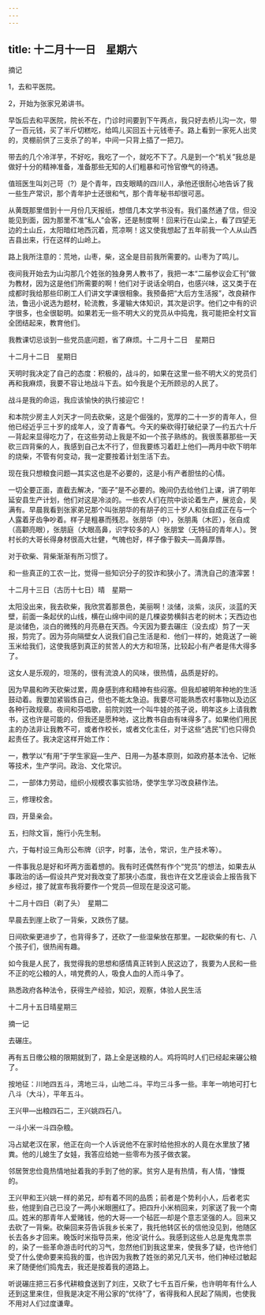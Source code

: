 ```yaml
---
---
---
```

title: 十二月十一日　星期六
---




摘记

1，去和平医院。

2，开始为张家兄弟讲书。

早饭后去和平医院，院长不在，门诊时间要到下午两点，我只好去桥儿沟一次，带了一百元钱，买了半斤切糕吃，给鸣儿买回五十元钱枣子。路上看到一家死人出灵的，灵棚前供了三支杀了的羊，中间一只背上插了一把刀。

带去的几个冷洋芋，不好吃，我吃了一个，就吃不下了。凡是到一个“机关”我总是做好十分的精神准备，准备那些无知的人们粗暴和可怜官僚气的待遇。

值班医生叫刘己苛（?）是个青年，四支眼睛的四川人，承他还很耐心地告诉了我一些生产常识，那个青年护士还很和气，那个青年秘书却很可恶。

从黄既那里借到十一月份几天报纸，想借几本文学书没有。我们虽然通了信，但没能见到面，因为那里不准“私人”会客，还是制度啊！回来行在山梁上，看了四望无边的土山丘，太阳暗红地西沉着，荒凉啊！这又使我想起了五年前我一个人从山西吉县出来，行在这样的山岭上。

路上我所注意的：荒地，山枣，柴，这全是目前我所需要的。山枣为了鸣儿。

夜间我开始去为山沟那几个姓张的独身男人教书了，我把一本“二届参议会汇刊”做为教材，因为这是他们所需要的啊！他们对于说话全明白，也感兴味，这又类于在成都时我给那些印刷工人们讲文学课很相象。我预备把“大后方生活报”，改良耕作法，鲁迅小说选为题材，轮流教，多灌输大体知识，其次是识字。他们之中有的识字很多，也全很聪明。如果若无一些不明大义的党员从中捣鬼，我可能把全村文盲全团结起来，教育他们。

我教课切忌谈到一些党员底问题，省了麻烦。十二月十二日　星期日





十二月十二日　星期日


天明时我决定了自己的态度：积极的，战斗的，如果在这里一些不明大义的党员们再和我麻烦，我要不容让地战斗下去。如今我是个无所顾忌的人民了。

战斗是我的命运，我应该愉快的执行接迎它！

和本院少房主人刘天才一同去砍柴，这是个倔强的，宽厚的二十一岁的青年人，但他已经近乎三十岁的成年人，没了青春气。今天的柴砍得打破纪录了―约五六十斤―背起来显得吃力了，在这些劳动上我是不如一个孩子熟练的。我很羡慕那些一天砍三四背柴的人，我感到自己太不行了，但我要练习着赶上他们―两月中砍下明年的烧柴，不管有何变动，我一定要按着计划生活下去。

现在我只想粮食问题―其实这也是不必要的，这是小有产者胆怯的心情。

一切全要正面，直截去解决，“面子”是不必要的。晚间仍去给他们上课，讲了明年延安县生产计划，他们对这是冷淡的。一些农人们在院中谈论着生产，展览会，吴满有。早晨我看到张家弟兄那个叫张朋华的有胡子的三十岁人和张自成正在与一个人露着牙齿争吵着。样子是粗暴而残忍。张朋华（中），张朋禹（木匠），张自成（高颧亮眼），张朋庭（大眼高鼻，识字较多的人）张朋堂（无特征的青年人）。贺村长的大哥长得身材很高大壮健，气魄也好，样子像于毅夫―高鼻厚唇。

对于砍柴、背柴渐渐有所习惯了。

和一些真正的工农一比，觉得一些知识分子的狡诈和狭小了。清洗自己的渣滓罢！





十二月十三日（古历十七日）晴　星期一


太阳没出来，我去砍柴，我欣赏着那景色，美丽啊！淡储，淡紫，淡灰，淡蓝的天壁，前面一条起伏的山线，横在山绵中间的是几棵姿势横斜古老的树木；天西边也是淡储色，淡白的微残的月亮悬在天西。今天因为要去碾庄（没去成）剪了一天报，剪完了。因为芬向隔壁女人说我们自己生活是和．他们一样的，她竟送了一碗玉米给我们，这使我感到真正的贫苦人的大方和坦荡，比较起小有产者是伟大得多了。

这女人是乐观的，坦荡的，很有流浪人的风味，很热情，品质是好的。

因为早晨和昨天砍柴过累，周身感到疼和精神有些闷塞。但我却被明年种地的生活鼓动着。我要加紧锻炼自己，但也不能太急迫。我要尽可能熟悉农村事物以及边区各种行政规章。夜间和芬唱歌，前院刘姓一个叫牛娃的孩子说，明年这乡上请我教书，这也许是可能的，但我还是愿种地，这比教书自由有味得多了。如果他们用民主的办法非让我教不可，或者作校长，或者文化主任，对于这些“选民”们也只得负起责任了。我决定这样开始工作：

一，教学以“有用”于学生家庭―生产、日用―为基本原则，如政府基本法令、记帐等技术，生产学问。政治、文化常识。

二，一部体力劳动，组织小规模农事实验场，使学生学习改良耕作法。

三，修理校舍。

四，开垦亲会。

五，扫除文盲，施行小先生制。

六，于每村设三角形公布牌（识字，时事，法令，常识，生产技术等）。

一件事我总是好和坏两方面着想的。我有时还偶然有作个“党员”的想法，如果去从事政治的话―假设共产党对我改变了那狭小态度，我也许在文艺座谈会上报告我下乡经过，接了就宣布我将要作一个党员―但现在是没这可能。





十二月十四日（剃了头）　星期二


早晨去到崖上砍了一背柴，又跌伤了腿。

日间砍柴更进步了，也背得多了，还砍了一些湿柴放在那里。一起砍柴的有七、八个孩子们，很热闹有趣。

如今我是人民了，我觉得我的思想和感情真正转到人民这边了，我要为人民和一些不正的吃公粮的人，啃党费的人，吸食人血的人而斗争了。

熟悉政府各种法令，获得生产经验，知识，观察，体验人民生活





十二月十五日晴星期三


摘一记

去碾庄。

再有五日缴公粮的限期就到了，路上全是送粮的人。鸡将鸣时人们已经起来碾公粮了。

按地征：川地四五斗，湾地三斗，山地二斗。平均三斗多一些。丰年一响地可打七八斗（大斗），平年五斗。

王兴甲―出粮四石二，王兴姚四石八。

一斗小米一斗四杂粮。

冯占斌老汉在家，他正在向一个人诉说他不在家时给他担水的人竟在水里放了猪粪。他的儿媳生了女娃，我答应给她一些零布为孩子做衣裳。

邻居贺忠俭竟热情地扯着我的手到了他的家。贫穷人是有热情，有人情，‘慷慨的。

王兴甲和王兴姚一样的弟兄，却有着不同的品质；前者是个势利小人，后者老实些，他提到自己已没了一两小米眼圈红了。把四升小米梢回来，刘家送了我一个南瓜。姓米的那青年人爱赌钱，他的大哥―一个毡匠―却是个意志坚强的人。回来又去砍了一背柴。砍柴回来芬告诉我乡长来了，我托他转区长的信他没见到，他随区长去各乡才回来。晚饭时米指导员来，他没’说什么。我感到这些人总是鬼鬼祟祟的，染了一些革命游击时代的习气，忽然他们到我这里来，使我多了疑，也许他们受了什么使命要来捣我的蛋，也许因为我教了姓张的弟兄几天书，他们神经过敏起来了随便他们捣鬼去，我还是按着我的道路上。

听说碾庄把三石多代耕粮食送到了刘庄，又砍了七千五百斤柴，也许明年有什么人还到这里来住，但我是决定不用公家的“优待”了，省得我和人民起了隔阂，也使我不用对人们过度谦卑。
